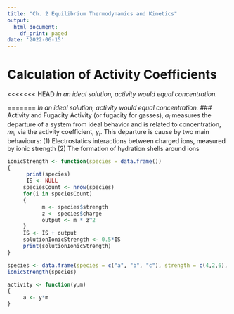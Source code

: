 ```yaml
---
title: "Ch. 2 Equilibrium Thermodynamics and Kinetics"
output:
  html_document:
    df_print: paged
date: '2022-06-15'
---
```


# Calculation of Activity Coefficients
<<<<<<< HEAD
*In an ideal solution, activity would equal concentration.*

=======
*In an ideal solution, activity would equal concentration.* 
### Activity and Fugacity
Activity (or fugacity for gasses), *a~i~* measures the departure of a system from ideal behavior and is related to concentration, *m~i~*, via the activity coefficient, *γ~i~*.
This departure is cause by two main behaviours:
(1) Electrostatics interactions between charged ions,  measured by ionic strength
(2) The formation of hydration shells around ions

```r
ionicStrength <- function(species = data.frame())
{
      print(species)
      IS <- NULL
     speciesCount <- nrow(species)
     for(i in speciesCount)
     {
           m <- species$strength
           z <- species$charge
           output <- m * z^2
     }
     IS <- IS + output
     solutionIonicStrength <- 0.5*IS
     print(solutionIonicStrength)
}

species <- data.frame(species = c("a", "b", "c"), strength = c(4,2,6), charge = c(1,2,3))
ionicStrength(species)

activity <- function(y,m)
{
     a <- y*m  
}
```

